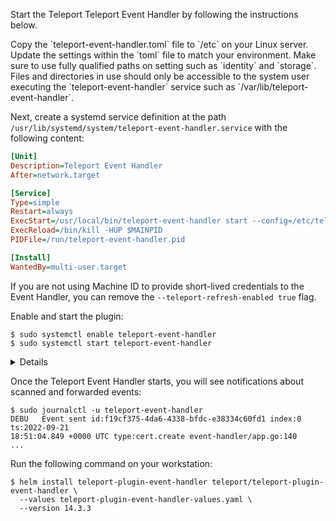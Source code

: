 Start the Teleport Teleport Event Handler by following the instructions below.

<Tabs>
<TabItem label="Linux server">
Copy the `teleport-event-handler.toml` file to `/etc` on your Linux server.
Update the settings within the `toml` file to match your environment. Make sure to
use fully qualified paths on setting such as `identity` and `storage`. Files
and directories in use should only be accessible to the system user executing
the `teleport-event-handler` service such as `/var/lib/teleport-event-handler`.

Next, create a systemd service definition at the path
`/usr/lib/systemd/system/teleport-event-handler.service` with the following
content:

```ini
[Unit]
Description=Teleport Event Handler
After=network.target

[Service]
Type=simple
Restart=always
ExecStart=/usr/local/bin/teleport-event-handler start --config=/etc/teleport-event-handler.toml --teleport-refresh-enabled=true
ExecReload=/bin/kill -HUP $MAINPID
PIDFile=/run/teleport-event-handler.pid

[Install]
WantedBy=multi-user.target
```

If you are not using Machine ID to provide short-lived credentials to the Event
Handler, you can remove the `--teleport-refresh-enabled true` flag.

Enable and start the plugin:

```code
$ sudo systemctl enable teleport-event-handler
$ sudo systemctl start teleport-event-handler
```

<Details title="Choose when to start exporting events">

You can configure when you would like the Teleport Event Handler to begin
exporting events when you run the `start` command. This example will start
exporting from May 5th, 2021:

```code
$ teleport-event-handler start --config /etc/teleport-event-handler.toml --start-time "2021-05-05T00:00:00Z"
```

You can only determine the start time once, when first running the Teleport
Event Handler. If you want to change the time frame later, remove the plugin
state directory that you specified in the `storage` field of the handler's
configuration file.

</Details>

Once the Teleport Event Handler starts, you will see notifications about scanned
and forwarded events:

```code
$ sudo journalctl -u teleport-event-handler
DEBU   Event sent id:f19cf375-4da6-4338-bfdc-e38334c60fd1 index:0 ts:2022-09-21
18:51:04.849 +0000 UTC type:cert.create event-handler/app.go:140
...
```

</TabItem>
<TabItem label="Helm chart">
Run the following command on your workstation:

```code
$ helm install teleport-plugin-event-handler teleport/teleport-plugin-event-handler \
  --values teleport-plugin-event-handler-values.yaml \
  --version 14.3.3
```

</TabItem>
</Tabs>
